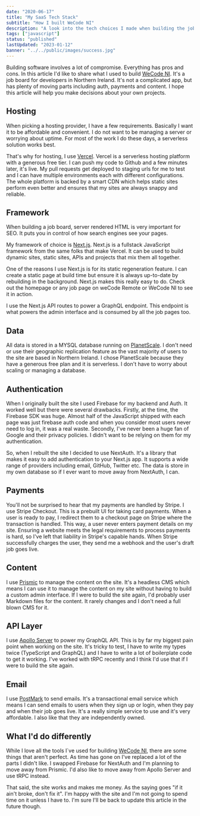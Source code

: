 ```yaml
---
date: "2020-06-17"
title: "My SaaS Tech Stack"
subtitle: "How I built WeCode NI"
description: "A look into the tech choices I made when building the job boards, WeCode NI and WeCode Remote."
tags: ["javascript"]
status: "published"
lastUpdated: "2023-01-12"
banner: "../../public/images/success.jpg"
---
```


Building software involves a lot of compromise. Everything has pros and cons. In this article I'd like to share what I used to build [WeCode NI](https://wecodeni.com). It's a job board for developers in Northern Ireland. It's not a complicated app, but has plenty of moving parts including auth, payments and content. I hope this article will help you make decisions about your own projects.

## Hosting

When picking a hosting provider, I have a few requirements. Basically I want it to be affordable and convenient. I do not want to be managing a server or worrying about uptime. For most of the work I do these days, a serverless solution works best.

That's why for hosting, I use [Vercel](https://vercel.com). Vercel is a serverless hosting platform with a generous free tier. I can push my code to Github and a few minutes later, it's live. My pull requests get deployed to staging urls for me to test and I can have multiple environments each with different configurations.
The whole platform is backed by a smart CDN which helps static sites perform even better and ensures that my sites are always snappy and reliable.

## Framework

When building a job board, server rendered HTML is very important for SEO. It puts you in control of how search engines see your pages.

My framework of choice is [Next.js](https://nextjs.org). Next.js is a fullstack JavaScript framework from the same folks that make Vercel. It can be used to build dynamic sites, static sites, APIs and projects that mix them all together.

One of the reasons I use Next.js is for its static regeneration feature. I can create a static page at build time but ensure it is always up-to-date by rebuilding in the background. Next.js makes this really easy to do. Check out the homepage or any job page on weCode Remote or WeCode NI to see it in action.

I use the Next.js API routes to power a GraphQL endpoint. This endpoint is what powers the admin interface and is consumed by all the job pages too.

## Data

All data is stored in a MYSQL database running on [PlanetScale](https://planetscale.com/). I don't need or use their geographic replication feature as the vast majority of users to the site are based in Northern Ireland. I chose PlanetScale because they have a generous free plan and it is serverless. I don't have to worry about scaling or managing a database.

## Authentication

When I originally built the site I used Firebase for my backend and Auth. It worked well but there were several drawbacks. Firstly, at the time, the Firebase SDK was huge. Almost half of the JavaScript shipped with each page was just firebase auth code and when you consider most users never need to log in, it was a real waste. Secondly, I've never been a huge fan of Google and their privacy policies. I didn't want to be relying on them for my authentication.

So, when I rebuilt the site I decided to use NextAuth. It's a library that makes it easy to add authentication to your Next.js app. It supports a wide range of providers including email, GitHub, Twitter etc. The data is store in my own database so if I ever want to move away from NextAuth, I can.

## Payments

You'll not be surprised to hear that my payments are handled by Stripe. I use Stripe Checkout. This is a prebuilt UI for taking card payments. When a user is ready to pay, I redirect them to a checkout page on Stripe where the transaction is handled. This way, a user never enters payment details on my site. Ensuring a website meets the legal requirements to process payments is hard, so I've left that liability in Stripe's capable hands. When Stripe successfully charges the user, they send me a webhook and the user's draft job goes live.

## Content

I use [Prismic](https://prismic.io) to manage the content on the site. It's a headless CMS which means I can use it to manage the content on my site without having to build a custom admin interface. If I were to build the site again, I'd probably user Markdown files for the content. It rarely changes and I don't need a full blown CMS for it.

## API Layer

I use [Apollo Server](https://www.apollographql.com/docs/apollo-server/) to power my GraphQL API. This is by far my biggest pain point when working on the site. It's tricky to test, I have to write my types twice (TypeScript and GraphQL) and I have to write a lot of boilerplate code to get it working. I've worked with tRPC recently and I think I'd use that if I were to build the site again.

## Email

I use [PostMark](https://postmarkapp.com) to send emails. It's a transactional email service which means I can send emails to users when they sign up or login, when they pay and when their job goes live. It's a really simple service to use and it's very affordable. I also like that they are independently owned.

## What I'd do differently

While I love all the tools I`ve used for building [WeCode NI](https://wecodeni.com), there are some things that aren't perfect. As time has gone on I've replaced a lot of the parts I didn't like. I swapped Firebase for NextAuth and I'm planning to move away from Prismic. I'd also like to move away from Apollo Server and use tRPC instead.

That said, the site works and makes me money. As the saying goes "if it ain't broke, don't fix it". I'm happy with the site and I'm not going to spend time on it unless I have to. I'm sure I'll be back to update this article in the future though.
